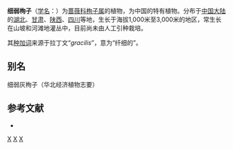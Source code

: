 {{Speciesbox
| genus = Cotoneaster
| species = gracilis
| authority = Rehder & E.H.Wilson, 1912
}}

'''细弱栒子'''（[[学名|学名]]：{{lang|la|''Cotoneaster gracilis''}}）为[[蔷薇科|蔷薇科]][[栒子属|栒子属]]的植物，为中国的特有植物。分布于[[中国大陆|中国大陆]]的[[湖北|湖北]]、[[甘肃|甘肃]]、[[陕西|陕西]]、[[四川|四川]]等地，生长于海拔1,000米至3,000米的地区，常生长在山坡和河滩地灌丛中，目前尚未由人工引种栽培。

其[[种加词|种加词]]来源于拉丁文“''gracilis''”，意为“纤细的”。

== 别名 ==
细弱灰栒子（华北经济植物志要）

== 参考文献 ==
<div class="references-small">
* {{cite web| url =http://www.bioinfo.cn/db05/KmzwSpecies.php?action=view&id=18972| title =细弱栒子| work =《中国高等植物数据库全库》| publisher =中国科学院微生物研究所| author =昆明植物研究所| accessdate =2009-02-25| deadurl =yes| archiveurl =https://web.archive.org/web/20160305003541/http://www.bioinfo.cn/db05/KmzwSpecies.php?action=view&id=18972| archivedate =2016-03-05}}
</div>
{{Taxonbar|from=Q15228499}}

[[Category:栒子属|X]]
[[Category:中国特有植物|X]]
[[Category:1912年描述的植物|X]]